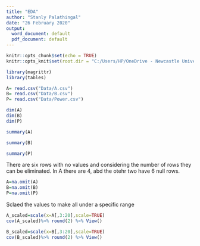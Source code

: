 ---
title: "EDA"
author: "Stanly Palathingal"
date: "26 February 2020"
output:
  word_document: default
  pdf_document: default
---

```{r setup, include=FALSE}
knitr::opts_chunk$set(echo = TRUE)
knitr::opts_knit$set(root.dir = "C:/Users/HP/OneDrive - Newcastle University/Group project")
```


```{r}
library(magrittr)
library(tables)
```

```{r}
A= read.csv("Data/A.csv")
B= read.csv("Data/B.csv")
P= read.csv("Data/Power.csv")
```

```{r}
dim(A)
dim(B)
dim(P)

```


```{r}
summary(A)
```

```{r}
summary(B)
```

```{r}
summary(P)
```
There are six rows with no values and considering the number of rows they can be eliminated. In A there are 4, abd the otehr two have 6 null rows.
```{r}
A=na.omit(A)
B=na.omit(B)
P=na.omit(P)
```

Sclaed the values to make all under a specific range

```{r}
A_scaled=scale(x=A[,3:20],scale=TRUE)
cov(A_scaled)%>% round(2) %>% View()
```

```{r}
B_scaled=scale(x=B[,3:20],scale=TRUE)
cov(B_scaled)%>% round(2) %>% View()
```

